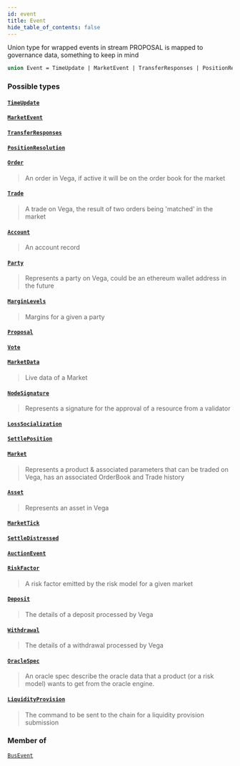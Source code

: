 ```yaml
---
id: event
title: Event
hide_table_of_contents: false
---
```








Union type for wrapped events in stream PROPOSAL is mapped to governance data, something to keep in mind

```graphql
union Event = TimeUpdate | MarketEvent | TransferResponses | PositionResolution | Order | Trade | Account | Party | MarginLevels | Proposal | Vote | MarketData | NodeSignature | LossSocialization | SettlePosition | Market | Asset | MarketTick | SettleDistressed | AuctionEvent | RiskFactor | Deposit | Withdrawal | OracleSpec | LiquidityProvision
```


### Possible types

#### [`TimeUpdate`](/docs/testnet/graphql/objects/time-update) <Badge class="secondary" text="object"/>
> 
> 

#### [`MarketEvent`](/docs/testnet/graphql/objects/market-event) <Badge class="secondary" text="object"/>
> 
> 

#### [`TransferResponses`](/docs/testnet/graphql/objects/transfer-responses) <Badge class="secondary" text="object"/>
> 
> 

#### [`PositionResolution`](/docs/testnet/graphql/objects/position-resolution) <Badge class="secondary" text="object"/>
> 
> 

#### [`Order`](/docs/testnet/graphql/objects/order) <Badge class="secondary" text="object"/>
> An order in Vega, if active it will be on the order book for the market
> 

#### [`Trade`](/docs/testnet/graphql/objects/trade) <Badge class="secondary" text="object"/>
> A trade on Vega, the result of two orders being 'matched' in the market
> 

#### [`Account`](/docs/testnet/graphql/objects/account) <Badge class="secondary" text="object"/>
> An account record
> 

#### [`Party`](/docs/testnet/graphql/objects/party) <Badge class="secondary" text="object"/>
> Represents a party on Vega, could be an ethereum wallet address in the future
> 

#### [`MarginLevels`](/docs/testnet/graphql/objects/margin-levels) <Badge class="secondary" text="object"/>
> Margins for a given a party
> 

#### [`Proposal`](/docs/testnet/graphql/objects/proposal) <Badge class="secondary" text="object"/>
> 
> 

#### [`Vote`](/docs/testnet/graphql/objects/vote) <Badge class="secondary" text="object"/>
> 
> 

#### [`MarketData`](/docs/testnet/graphql/objects/market-data) <Badge class="secondary" text="object"/>
> Live data of a Market
> 

#### [`NodeSignature`](/docs/testnet/graphql/objects/node-signature) <Badge class="secondary" text="object"/>
> Represents a signature for the approval of a resource from a validator
> 

#### [`LossSocialization`](/docs/testnet/graphql/objects/loss-socialization) <Badge class="secondary" text="object"/>
> 
> 

#### [`SettlePosition`](/docs/testnet/graphql/objects/settle-position) <Badge class="secondary" text="object"/>
> 
> 

#### [`Market`](/docs/testnet/graphql/objects/market) <Badge class="secondary" text="object"/>
> Represents a product & associated parameters that can be traded on Vega, has an associated OrderBook and Trade history
> 

#### [`Asset`](/docs/testnet/graphql/objects/asset) <Badge class="secondary" text="object"/>
> Represents an asset in Vega
> 

#### [`MarketTick`](/docs/testnet/graphql/objects/market-tick) <Badge class="secondary" text="object"/>
> 
> 

#### [`SettleDistressed`](/docs/testnet/graphql/objects/settle-distressed) <Badge class="secondary" text="object"/>
> 
> 

#### [`AuctionEvent`](/docs/testnet/graphql/objects/auction-event) <Badge class="secondary" text="object"/>
> 
> 

#### [`RiskFactor`](/docs/testnet/graphql/objects/risk-factor) <Badge class="secondary" text="object"/>
> A risk factor emitted by the risk model for a given market
> 

#### [`Deposit`](/docs/testnet/graphql/objects/deposit) <Badge class="secondary" text="object"/>
> The details of a deposit processed by Vega
> 

#### [`Withdrawal`](/docs/testnet/graphql/objects/withdrawal) <Badge class="secondary" text="object"/>
> The details of a withdrawal processed by Vega
> 

#### [`OracleSpec`](/docs/testnet/graphql/objects/oracle-spec) <Badge class="secondary" text="object"/>
> An oracle spec describe the oracle data that a product (or a risk model)
wants to get from the oracle engine.
> 

#### [`LiquidityProvision`](/docs/testnet/graphql/objects/liquidity-provision) <Badge class="secondary" text="object"/>
> The command to be sent to the chain for a liquidity provision submission
> 



### Member of

[`BusEvent`](/docs/testnet/graphql/objects/bus-event)  <Badge class="secondary" text="object"/>



